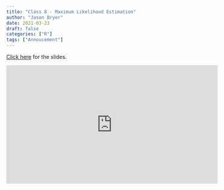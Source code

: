 ```yaml
---
title: "Class 8 - Maximum Likelihood Estimation"
author: "Jason Bryer"
date: 2021-03-23
draft: false
categories: ["R"]
tags: ["Annoucement"]
---
```


[Click here](/slides/2021-03-23-Maximum_Likelihood_Estimation.html) for the slides.

<iframe width="560" height="315" src="https://www.youtube.com/embed/YlqGhWp7RIA" frameborder="0" allow="accelerometer; autoplay; clipboard-write; encrypted-media; gyroscope; picture-in-picture" allowfullscreen></iframe>
